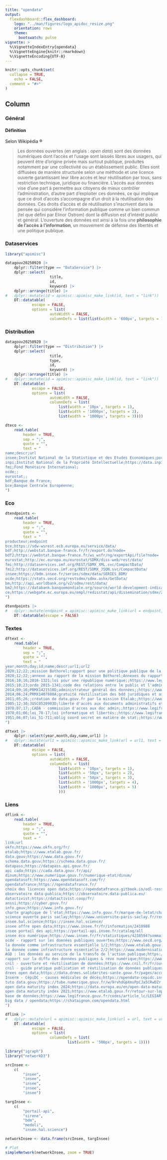 ```yaml
---
title: "opendata"
output: 
  flexdashboard::flex_dashboard:
    logo: "../man/figures/logo_apidoc_resize.png"
    orientation: rows
    theme:
      bootswatch: pulse
vignette: >
  %\VignetteIndexEntry{opendata}
  %\VignetteEngine{knitr::rmarkdown}
  %\VignetteEncoding{UTF-8}
---
```


```r
knitr::opts_chunk$set(
  collapse = TRUE,
	echo = FALSE,
  comment = "#>"
)
```

Column {.tabset}
-------------------------------------------

### Général

#### Définition

Selon Wikipédia ®

> Les données ouvertes (en anglais : *open data*) sont des données numériques dont l'accès et l'usage sont laissés libres aux usagers, qui peuvent être d'origine privée mais surtout publique, produites notamment par une collectivité ou un établissement public. Elles sont diffusées de manière structurée selon une méthode et une licence ouverte garantissant leur libre accès et leur réutilisation par tous, sans restriction technique, juridique ou financière.
L'accès aux données vise d'une part à permettre aux citoyens de mieux contrôler l'administration, d'autre part d'exploiter ces données, ce qui implique que ce droit d'accès s'accompagne d'un droit à la réutilisation des données.
Ces droits d'accès et de réutilisation s'inscrivent dans la pensée qui considère l'information publique comme un bien commun (tel que défini par Elinor Ostrom) dont la diffusion est d'intérêt public et général.
L'ouverture des données est ainsi à la fois une **philosophie de l'accès à l'information**, un mouvement de défense des libertés et une politique publique. 

### Dataservices

```r
library("apimisc")

datagouv20250920 |> 
	dplyr::filter(type == "DataService") |> 
	dplyr::select(
					title,
					id,
					keyword) |> 
	dplyr::arrange(title) |> 
# 	dplyr::mutate(id = apimisc::apimisc_make_link(id, text = "link")) |> 
	DT::datatable(
			escape = FALSE,
			options = list(
					autoWidth = FALSE,
					columnDefs = list(list(width = '600px', targets = 1))))
```

### Distribution

```r
datagouv20250920 |> 
	dplyr::filter(type == "Distribution") |> 
	dplyr::select(
					title,
					type,
					id,
					keyword) |> 
	dplyr::arrange(title) |> 
# 	dplyr::mutate(id = apimisc::apimisc_make_link(id, text = "link")) |> 
	DT::datatable(
			escape = FALSE,
			options = list(
					autoWidth = FALSE,
					columnDefs = list(
						list(width = '10px', targets = 1),
						list(width = '1000px', targets = 2),
						list(width = '1000px', targets = 3))))

```

```r
dteco <- 
	read.table(
		header = TRUE,
		sep = ";",
		quote = "",
		text = "
name;descr;url
insee;Institut National de la Statistique et des Etudes Economiques;portail-api.insee.fr
inpi;Institut National de la Propriété Intellectuelle;https://data.inpi.fr/
fmi;Fond Monétaire International;
ocde;;
eurostat;;
bdf;Banque de France;
bce;Banque Centrale Européenne;
")
```

### Eco

```r
dtendpoints <- 
	read.table(
		header = TRUE,
		sep = ";",
		quote = "",
		text = "
producteur;endpoint
bce;https://sdw-wsrest.ecb.europa.eu/service/data/
bdf;http://webstat.banque-france.fr/fr/export.do?node=
bdf2;https://webstat.banque-france.fr/ws_wsfr/ng/exportApi/file?node=
eurostat;http://ec.europa.eu/eurostat/SDMX/diss-web/rest/data/
fmi;http://dataservices.imf.org/REST/SDMX_XML.svc/CompactData/
fmi2;http://dataservices.imf.org/REST/SDMX_JSON.svc/CompactData/
insee;https://bdm.insee.fr/series/sdmx/data/SERIES_BDM/
ocde;https://stats.oecd.org/restsdmx/sdmx.ashx/GetData/
bm;http://api.worldbank.org/v2/sdmx/rest/data/
bm2;https://databank.banquemondiale.org/source/world-development-indicators
ce;https://webgate.ec.europa.eu/empl/redisstat/api/dissemination/sdmx/2.1/data/
")

dtendpoints |> 
# 	dplyr::mutate(endpoint = apimisc::apimisc_make_link(url = endpoint, text = "link")) |> 
	DT::datatable(escape = FALSE)

```

### Textes

```r
dftext <- 
	read.table(
		header = TRUE,
		sep = ";",
		quote = "",
		text = "
year;month;day;id;name;descr;url1;url2
2020;12;22;;mission Bothorel;rapport pour une politique publique de la donnée, des algorithmes et des codes sources;https://www.info.gouv.fr/rapport/11979-rapport-sur-la-politique-publique-de-la-donnee-des-algorithmes-et-des-codes-sources;https://www.info.gouv.fr/upload/media/default/0001/01/2020_12_rapport_-_pour_une_politique_publique_de_la_donnee_-_23.12.2020__0.pdf
2020;12;22;;annexe au rapport de la mission Bothorel;Annexes du rapport de la mission Bothorel;https://www.info.gouv.fr/upload/media/default/0001/01/2020_12_annexes_-_rapport_-_pour_une_politique_publique_de_la_donnee_-_23.12.2020.pdf;
2016;10;16;2016-1321;loi pour une république numérique;;https://www.legifrance.gouv.fr/dossierlegislatif/JORFDOLE000031589829/;
2015;10;23;ordo_2015-1341;code des relations entre le public et l'administration;;https://www.legifrance.gouv.fr/codes/id/LEGISCTA000031367685/;
2014;09;16;PRMX1421510D;administrateur général des données;;https://www.legifrance.gouv.fr/loda/id/JORFTEXT000029463482;
2014;06;24;PRMX1407880A;gratuité réutilisation des bdd juridiques et associatives de la DILA;;https://www.legifrance.gouv.fr/loda/texte_lc/JORFTEXT000029135221/2019-11-27/;
2011;05;26;;création de data.gouv.fr par la mission Etalab;;https://www.legifrance.gouv.fr/jorf/id/JORFTEXT00002407278;
2005;12;30;JUSC0520903D;liberté d'accès aux documents administratifs et à la réutilisation des informations publiques;;https://www.legifrance.gouv.fr/loda/id/JORFTEXT000000265304;
1978;07;17;;CADA - commission d'acces aux doc admin;;https://www.legifrance.gouv.fr/loda/id/JORFTEXT000000339241;
1978;01;06;loi_78-17;loi informatique et libertés;;https://www.legifrance.gouv.fr/loda/id/JORFTEXT000000886460/;
1951;06;07;loi_51-711;oblig coord secret en matière de stat;;https://www.legifrance.gouv.fr/loda/id/JORFTEXT000000888573;
")

dftext |> 
	dplyr::select(year,month,day,name,url1) |> 
# 	dplyr::mutate(url1 = apimisc::apimisc_make_link(url = url1, text = "link")) |> 
	DT::datatable(
			escape = FALSE,
			options = list(
					autoWidth = FALSE,
					columnDefs = list(
						list(width = '10px', targets = 1),
						list(width = '50px', targets = 2),
						list(width = '50px', targets = 3),
						list(width = '1000px', targets = 4),
						list(width = '1000px', targets = 5)
						)))

```

### Liens

```r
dflink <- 
	read.table(
		header = TRUE,
		sep = ";",
		quote = "",
		text = "
link;url
okfn;https://www.okfn.org/fr/
etalab;https://www.etalab.gouv.fr/
data.gouv;https://www.data.gouv.fr/
schema.data.gouv;https://schema.data.gouv.fr/
datapass;https://datapass.api.gouv.fr/
api cada;https://cada.data.gouv.fr/api/
dinum;https://www.numerique.gouv.fr/numerique-etat/dinum/
opendatasoft;https://www.opendatasoft.com/fr/
opendatafrance;https://opendatafrance.fr/
choix des licences open data;https://opendatafrance.gitbook.io/odl-ressources/fiches-pratiques/aspects-juridiques/choix-des-licences-open-data
observatoire data-publica;https://observatoire.data-publica.eu/
datactivist;https://datactivist.coop/fr/
anssi;https://cyber.gouv.fr/
info.gouv;https://www.info.gouv.fr/
charte graphique de l'état;https://www.info.gouv.fr/marque-de-letat/charte%20graphique-introduction
science ouverte paris saclay;https://www.universite-paris-saclay.fr/recherche/science-ouverte/ouvrir-ses-donnees-comment-ca-marche
insee.hal.science;https://insee.hal.science/
insee offre open data;https://www.insee.fr/fr/information/2410988
insee portail des api;https://portail-api.insee.fr/catalog/all
insee éco numérique;https://www.insee.fr/fr/statistiques/4238594?sommaire=4238635
ocde - rapport sur les données publiques ouvertes;https://www.oecd.org/fr/publications/2018/09/open-government-data-report_g1g94eac.html
la donnée comme infrastructure essentielle 1/2;https://www.etalab.gouv.fr/rapport-2016-1017-de-ladministrateur-general-des-donnees-la-donnee-comme-infrastructure-essentielle/
la donnée comme infrastructure essentielle 2/2;https://www.modernisation.gouv.fr/presse/ladministrateur-general-des-donnees-remet-son-2e-rapport
AGD : les données au service de la transfo de l'action publique;https://www.vie-publique.fr/files/rapport/pdf/164000070.pdf
rapport sur la diffu des données publiques & révo numérique;https://www.vie-publique.fr/rapport/25601-diffusion-des-donnees-publiques-et-revolution-numerique-rapport
cnil - ouverture et réutilisation de données;https://www.cnil.fr/fr/ouverture-partage-donnees
cnil - guide pratique publication et réutilisation de données publiques;https://www.cnil.fr/sites/default/files/atoms/files/guide-open-data.pdf
drees open data;https://data.drees.solidarites-sante.gouv.fr/pages/accueil/
Inserm - CépiDC - causes médicales de décès;https://opendata-cepidc.inserm.fr/
tuto data.gouv;https://tube.numerique.gouv.fr/w/9rvhdGpXmsPpCJa5CRwDZr
open data maturity index 2024;https://data.europa.eu/en/open-data-maturity/2024
open data maturity index 2021;https://www.etalab.gouv.fr/retour-sur-lopen-data-maturity-index-2021-mesure-de-limpact-de-louverture-des-donnees-2-4/
base de données;https://www.legifrance.gouv.fr/codes/article_lc/LEGIARTI000006278879
big data / opendata;https://chataignon.com/opendata.html
")

dflink |> 
# 	dplyr::mutate(url = apimisc::apimisc_make_link(url = url, text = url)) |> 
	DT::datatable(
			escape = FALSE,
			options = list(
					columnDefs = list(
							list(width = '500px', targets = 1))))

```

```r
library("igraph")
library("networkD3")

srcInsee <- 
	c(
		"insee",
		"insee",
		"insee",
		"insee",
		"insee")

targInsee <- 
	c(
	 	"portail-api",
		"sirene",
		"bdm",
		"medoli",
		"insee.hal.science")

networkInsee <- data.frame(srcInsee, targInsee)

# Plot
simpleNetwork(networkInsee, zoom = TRUE)
```

